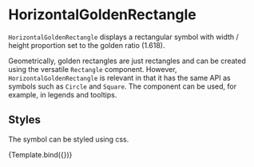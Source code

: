 
<Meta title="Addons/Annotation/Symbols/HorizontalGoldenRectangle" />

# HorizontalGoldenRectangle


`HorizontalGoldenRectangle` displays a rectangular symbol with width / height proportion set to the golden ratio (1.618).

Geometrically, golden rectangles are just rectangles and can be created using the versatile `Rectangle` component.
However, `HorizontalGoldenRectangle` is relevant in that it has the same API as symbols such as `Circle` and `Square`.
The component can be used, for example, in legends and tooltips.

<ArgsTable of={HorizontalGoldenRectangle} />

## Styles

The symbol can be styled using css.

<Canvas>
    <Story
        name="styled"
        args={{
            style: { fill: '#dd9999', stroke: '#993333', strokeWidth: '1px' },
            cx: 80,
            cy: 50,
            r: 20,
        }}
        component={HorizontalGoldenRectangle}
        decorators={[ChartSymbolDecorator]}
    >
        {Template.bind({})}
    </Story>
</Canvas>

